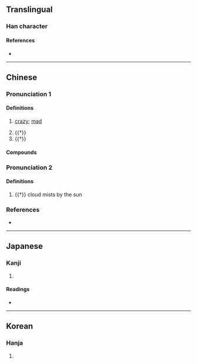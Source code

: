 {{character info/new}}
==Translingual==

===Han character===
{{Han char|rn=9|rad=人|as=12|sn=14|four=27227|canj=ONHB|ids=⿰亻矞}}

====References====
* {{Han ref|kx=0117.200|dkj=01123|dj=0249.060|hdz=10223.030|uh=50EA|ud=20714|bh=E0F6|bd=57590}}

----

==Chinese==
{{zh-forms}}

===Pronunciation 1===
{{zh-pron
|m=jú,jué
|c=kyut3
|cat=n,a
}}

====Definitions====
{{zh-hanzi}}

# {{zh-hg}} [[crazy]]; [[mad]]
# {{†}} {{n-g|a legendary headless devil; also written {{zh-l|*獝}}, {{zh-l|*䰬}}}}
# {{†}} {{zh-alt-form|譎|[[strange]]}}

====Compounds====
{{zh-der|佹僪}}

===Pronunciation 2===
{{zh-pron
|m=yù
|c=jyut6
|cat=n
}}

====Definitions====
{{zh-hanzi}}

# {{†}} cloud mists by the sun

===References===
* {{R:yue:Hanzi}}

----

==Japanese==

===Kanji===
{{ja-kanji|grade=|rs=人12}}

# {{defn|lang=ja|sort=人12}}

====Readings====
* {{ja-readings|on=[[きつ]] (kitsu), [[ごち]] (gochi), [[いつ]] (itsu), [[いち]] (ichi), [[けつ]] (ketsu), [[けち]] (kechi)|kun=[[くるう]] (kuruu), [[くるい]] (kurui)}}

----

==Korean==

===Hanja===
{{ko-hanja|hangeul=결|rv=gyeol|mr=kyŏl}}

# {{defn|lang=ko|sort=人12}}